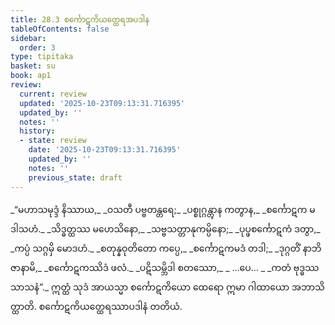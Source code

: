 ```yaml
---
title: 28.3 စင်္ကောဋကိယတ္ထေရအပဒါန
tableOfContents: false
sidebar:
  order: 3
type: tipitaka
basket: su
book: ap1
review:
  current: review
  updated: '2025-10-23T09:13:31.716395'
  updated_by: ''
  notes: ''
  history:
  - state: review
    date: '2025-10-23T09:13:31.716395'
    updated_by: ''
    notes: ''
    previous_state: draft
---
```



<ReviewStatus review={frontmatter.review} showDetails={true} />

<HypothesisAnnotation frontmatter={frontmatter} />

<DynamicBreadcrumb />

<Division number="10" book="ap1" e="ch" v="20" p="266">

<Paragraph number="3236" type="verses" book="ap1">
_“မဟာသမုဒ္ဒံ နိဿာယ,_  
_ဝသတီ ပဗ္ဗတန္တရေ;_  
_ပစ္စုဂ္ဂန္တွာန ကတွာန,_  
_စင်္ကောဋက မဒါသဟံ._  

</Paragraph>

</Division>
<Division number="11" book="ap1" e="ch" v="20" p="266">

<Paragraph number="3237" type="verses" book="ap1">
_သိဒ္ဓတ္ထဿ မဟေသိနော,_  
_သဗ္ဗသတ္တာနုကမ္ပိနော;_  
_ပုပ္ဖစင်္ကောဋကံ ဒတွာ,_  
_ကပ္ပံ သဂ္ဂမှိ မောဒဟံ._  

</Paragraph>

</Division>
<Division number="12" book="ap1" e="ch" v="20" p="266">

<Paragraph number="3238" type="verses" book="ap1">
_စတုန္နဝုတိတော ကပ္ပေ,_  
_စင်္ကောဋကမဒံ တဒါ;_  
_ဒုဂ္ဂတိံ နာဘိဇာနာမိ,_  
_စင်္ကောဋကဿိဒံ ဖလံ._  

</Paragraph>

</Division>
<Division number="13" book="ap1" e="ch" v="20" p="266">

<Paragraph number="3239" type="verses" book="ap1">
_ပဋိသမ္ဘိဒါ စတဿော,_  
_ …ပေ… _  
_ကတံ ဗုဒ္ဓဿ သာသနံ”._  

</Paragraph>

<Paragraph number="3240" book="ap1">
ဣတ္ထံ သုဒံ အာယသ္မာ စင်္ကောဋကိယော ထေရော ဣမာ ဂါထာယော အဘာသိတ္ထာတိ.

</Paragraph>
</Division>

<Paragraph number="3241" type="center" book="ap1">
စင်္ကောဋကိယတ္ထေရဿာပဒါနံ တတိယံ.
</Paragraph>